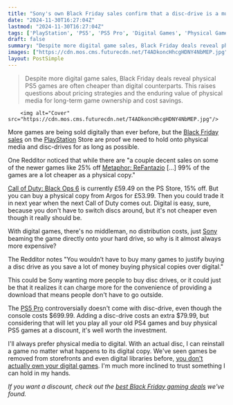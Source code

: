 ```yaml
---
title: "Sony's own Black Friday sales confirm that a disc-drive is a must-have"
date: "2024-11-30T16:27:04Z"
lastmod: "2024-11-30T16:27:04Z"
tags: ['PlayStation', 'PS5', 'PS5 Pro', 'Digital Games', 'Physical Games', 'Black Friday', 'Game Sales', 'JRPG', 'FPS', 'Call of Duty']
draft: false
summary: "Despite more digital game sales, Black Friday deals reveal physical PS5 games are often cheaper than digital counterparts.  This raises questions about pricing strategies and the enduring value of physical media for long-term game ownership and cost savings."
images: ["https://cdn.mos.cms.futurecdn.net/T4ADkoncHhcgHDNY4NbMEP.jpg"]
layout: PostSimple
---
```

> Despite more digital game sales, Black Friday deals reveal physical PS5 games are often cheaper than digital counterparts.  This raises questions about pricing strategies and the enduring value of physical media for long-term game ownership and cost savings.


        <img alt="Cover" src="https://cdn.mos.cms.futurecdn.net/T4ADkoncHhcgHDNY4NbMEP.jpg"/>
        
More games are being sold digitally than ever before, but the [<u>Black Friday sales</u>](https://www.gamesradar.com/hardware/live/news/best-black-friday-deals-for-gamers-2024/) on the [<u>PlayStation</u>](https://www.gamesradar.com/platforms/playstation/) Store are proof we need to hold onto physical media and disc-drives for as long as possible.

One Redditor noticed that while there are "a couple decent sales on some of the newer games like 25% off [<u>Metaphor: ReFantazio</u>](https://www.gamesradar.com/games/jrpg/metaphor-refantazio-review/) [...] 99% of the games are a lot cheaper as a physical copy."

[<u>Call of Duty: Black Ops 6</u>](https://www.gamesradar.com/games/fps/call-of-duty-black-ops-6-review/) is currently £59.49 on the PS Store, 15% off. But you can buy a physical copy from Argos for £53.99. Then you could trade it in next year when the next Call of Duty comes out. Digital is easy, sure, because you don't have to switch discs around, but it's not cheaper even though it really should be.

With digital games, there's no middleman, no distribution costs, just [Sony](https://www.gamesradar.com/tag/sony/) beaming the game directly onto your hard drive, so why is it almost always more expensive?

The Redditor notes "You wouldn’t have to buy many games to justify buying a disc drive as you save a lot of money buying physical copies over digital."

This could be Sony wanting more people to buy disc drives, or it could just be that it realizes it can charge more for the convenience of providing a download that means people don't have to go outside.

The [PS5 Pro](https://www.gamesradar.com/hardware/ps5-pro-review/) controversially doesn't come with disc-drive, even though the console costs $699.99. Adding a disc-drive costs an extra $79.99, but considering that will let you play all your old PS4 games and buy physical PS5 games at a discount, it's well worth the investment.

I'll always prefer physical media to digital. With an actual disc, I can reinstall a game no matter what happens to its digital copy. We've seen games be removed from storefronts and even digital libraries before, [you don't actually own your digital games](https://www.gamesradar.com/platforms/pc-gaming/as-california-forces-stores-to-admit-you-dont-own-digital-games-gog-reminds-pc-gamers-you-can-keep-drm-free-games-your-gaming-legacy-is-always-in-your-hands/). I'm much more inclined to trust something I can hold in my hands.

*If you want a discount, check out the *[<em>best Black Friday gaming deals</em>](https://www.gamesradar.com/black-friday-gaming-deals/)* we've found.*
        